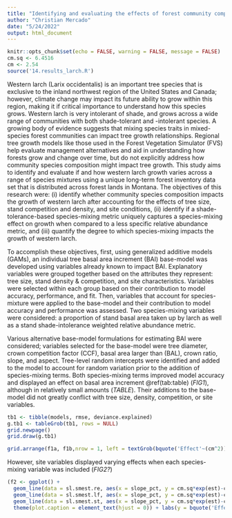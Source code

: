 ```yaml
---
title: "Identifying and evaluating the effects of forest community composition on *Larix occidentalis* growth"
author: "Christian Mercado"
date: "5/24/2022"
output: html_document
---
```


```r
knitr::opts_chunk$set(echo = FALSE, warning = FALSE, message = FALSE)
cm.sq <- 6.4516
cm <- 2.54
source('14.results_larch.R')
```

Western larch (Larix occidentalis) is an important tree species that is exclusive to the inland northwest region of the United States and Canada; however, climate change may impact its future ability to grow within this region, making it if critical importance to understand how this species grows. Western larch is very intolerant of shade, and grows across a wide range of communities with both shade-tolerant and -intolerant species. A growing body of evidence suggests that mixing species traits in mixed-species forest communities can impact tree growth relationships. Regional tree growth models like those used in the Forest Vegetation Simulator (FVS) help evaluate management alternatives and aid in understanding how forests grow and change over time, but do not explicitly address how community species composition might impact tree growth. This study aims to identify and evaluate if and how western larch growth varies across a range of species mixtures using a unique long-term forest inventory data set that is distributed across forest lands in Montana. The objectives of this research were: (i) identify whether community species composition impacts the growth of western larch after accounting for the effects of tree size, stand competition and density, and site conditions, (ii) identify if a shade-tolerance-based species-mixing metric uniquely captures a species-mixing effect on growth when compared to a less specific relative abundance metric, and (iii) quantify the degree to which species-mixing impacts the growth of western larch. 

To accomplish these objectives, first, using generalized additive models (GAMs), an individual tree basal area increment (BAI) base-model was developed using variables already known to impact BAI. Explanatory variables were grouped together based on the attributes they represent: tree size, stand density & competition, and site characteristics. Variables were selected within each group based on their contribution to model accuracy, performance, and fit. Then, variables that account for species-mixture were applied to the base-model and their contribution to model accuracy and performance was assessed. Two species-mixing variables were considered: a proportion of stand basal area taken up by larch as well as a stand shade-intolerance weighted relative abundance metric.

Various alternative base-model formulations for estimating BAI were considered; variables selected for the base-model were tree diameter, crown competition factor (CCF), basal area larger than (BAL), crown ratio, slope, and aspect. Tree-level random intercepts were identified and added to the model to account for random variation prior to the addition of species-mixing terms. Both species-mixing terms improved model accuracy and displayed an effect on basal area increment \@ref(tab:table) (*FIG1*), although in relatively small amounts (*TABLE*). Their additions to the base-model did not greatly conflict with tree size, density, competition, or site variables. 

```r

tb1 <- tibble(models, rmse, deviance.explained)
g.tb1 <- tableGrob(tb1, rows = NULL)
grid.newpage()
grid.draw(g.tb1)

```


```r

grid.arrange(f1a, f1b,nrow = 1, left = textGrob(bquote('Effect'~(cm^2)), rot = 90), bottom = textGrob(hjust = 0.52,'Figure 1: Partial response curves for each respective species-mixing model term and its effect on estimated BAI.', gp = gpar(fontsize = 10)))

```

However, site variables displayed varying effects when each species-mixing variable was included (*FIG2?*)
```r
(f2 <- ggplot() + 
  geom_line(data = sl.smest.re, aes(x = slope_pct, y = cm.sq*exp(est)-cm.sq), color = 'black') +
  geom_line(data = sl.smest.lf, aes(x = slope_pct, y = cm.sq*exp(est)-cm.sq), color = 'blue') +
  geom_line(data = sl.smest.st, aes(x = slope_pct, y = cm.sq*exp(est)-cm.sq), color = 'orange') +
  theme(plot.caption = element_text(hjust = 0)) + labs(y = bquote('Effect'~(cm^2)), x = 'Percent slope', caption = 'Figure 2: Partial effect of slope on BAI for the base model (black) and its alternatives including larch proportion (blue) \nor shade tolerance (orange)'))
  
```



